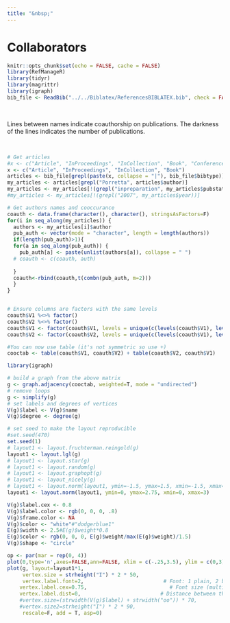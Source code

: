 ```yaml
---
title: "&nbsp;"
---
```


# Collaborators

```r
knitr::opts_chunk$set(echo = FALSE, cache = FALSE)
library(RefManageR)
library(tidyr)
library(magrittr)
library(igraph)
bib_file <- ReadBib("../../Biblatex/ReferencesBIBLATEX.bib", check = FALSE)
```

<br>

Lines between names indicate coauthorship on publications. 
The darkness of the lines indicates the number of publications.

<br>

```r
# Get articles
#x <- c("Article", "InProceedings", "InCollection", "Book", "Conference")
x <- c("Article", "InProceedings", "InCollection", "Book")
articles <- bib_file[grepl(paste(x, collapse = "|"), bib_file$bibtype)]
my_articles <- articles[grepl("Porretta", articles$author)]
my_articles <- my_articles[!(grepl("inpreparation", my_articles$pubstate))]
#my_articles <- my_articles[!(grepl("2007", my_articles$year))]

# Get authors names and cooccurance
coauth <- data.frame(character(), character(), stringsAsFactors=F)
for(i in seq_along(my_articles)) {
  authors <- my_articles[i]$author
  pub_auth <- vector(mode = "character", length = length(authors))
  if(length(pub_auth)>1){
  for(a in seq_along(pub_auth)) {
    pub_auth[a] <- paste(unlist(authors[a]), collapse = " ")
  # coauth <- c(coauth, auth)
    
  }
  coauth<-rbind(coauth,t(combn(pub_auth, m=2)))
  }
}


# Ensure columns are factors with the same levels
coauth$V1 %<>% factor() 
coauth$V2 %<>% factor()
coauth$V1 <- factor(coauth$V1, levels = unique(c(levels(coauth$V1), levels(coauth$V2))))
coauth$V2 <- factor(coauth$V2, levels = unique(c(levels(coauth$V1), levels(coauth$V2))))

#You can now use table (it's not symmetric so use +)
cooctab <- table(coauth$V1, coauth$V2) + table(coauth$V2, coauth$V1)

library(igraph)

# build a graph from the above matrix
g <- graph.adjacency(cooctab, weighted=T, mode = "undirected")
# remove loops
g <- simplify(g)
# set labels and degrees of vertices
V(g)$label <- V(g)$name
V(g)$degree <- degree(g)

# set seed to make the layout reproducible
#set.seed(470)
set.seed(1)
# layout1 <- layout.fruchterman.reingold(g)
layout1 <- layout.lgl(g)
# layout1 <- layout.star(g)
# layout1 <- layout.random(g)
# layout1 <- layout.graphopt(g)
# layout1 <- layout_nicely(g)
# layout1 <- layout.norm(layout1, ymin=-1.5, ymax=1.5, xmin=-1.5, xmax=1.5)
layout1 <- layout.norm(layout1, ymin=0, ymax=2.75, xmin=0, xmax=3)

V(g)$label.cex <- 0.8
V(g)$label.color <- rgb(0, 0, 0, .8)
V(g)$frame.color <- NA
V(g)$color <- "white"#"dodgerblue1"
E(g)$width <- 2.5#E(g)$weight*0.8
E(g)$color <- rgb(0, 0, 0, E(g)$weight/max(E(g)$weight)/1.5)
V(g)$shape <- "circle"
```

```r
op <- par(mar = rep(0, 4))
plot(0,type='n',axes=FALSE,ann=FALSE, xlim = c(-.25,3.5), ylim = c(0,3))
plot(g, layout=layout1*1, 
     vertex.size = strheight("I") * 2 * 50,
     vertex.label.font=2,                          # Font: 1 plain, 2 bold, 3, italic, 4 bold italic, 5 symbol
    vertex.label.cex=0.75,                           # Font size (multiplication factor, device-dependent)
    vertex.label.dist=0,                          # Distance between the label and the vertex
    #vertex.size=(strwidth(V(g)$label) + strwidth("oo")) * 70,
    #vertex.size2=strheight("I") * 2 * 90,
     rescale=F, add = T, asp=0)
```


<br><br>
